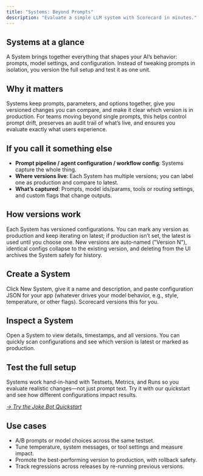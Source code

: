 ```yaml
---
title: "Systems: Beyond Prompts"
description: "Evaluate a simple LLM system with Scorecard in minutes."
---
```



## Systems at a glance

A System brings together everything that shapes your AI’s behavior: prompts, model settings, and configuration. Instead of tweaking prompts in isolation, you version the full setup and test it as one unit.

<DarkLightImage lightSrc="/images/systems/systems-overview-light.png" darkSrc="/images/systems/systems-overview-dark.png" caption="Systems list with latest configuration." alt="Screenshot of the Systems list in the UI." />

## Why it matters

Systems keep prompts, parameters, and options together, give you versioned changes you can compare, and make it clear which version is in production. For teams moving beyond single prompts, this helps control prompt drift, preserves an audit trail of what’s live, and ensures you evaluate exactly what users experience.

## If you call it something else

- **Prompt pipeline / agent configuration / workflow config**: Systems capture the whole thing.
- **Where versions live**: Each System has multiple versions; you can label one as production and compare to latest.
- **What’s captured**: Prompts, model ids/params, tools or routing settings, and custom flags that change outputs.

## How versions work

Each System has versioned configurations. You can mark any version as production and keep iterating on latest; if production isn’t set, the latest is used until you choose one. New versions are auto‑named ("Version N"), identical configs collapse to the existing version, and deleting from the UI archives the System safely for history.

## Create a System

Click New System, give it a name and description, and paste configuration JSON for your app (whatever drives your model behavior, e.g., style, temperature, or other flags). Scorecard versions this for you.

<DarkLightImage lightSrc="/images/systems/systems-new-light.png" darkSrc="/images/systems/systems-new-dark.png" caption="Create System modal." alt="Screenshot of creating a new System in the UI." />

## Inspect a System

Open a System to view details, timestamps, and all versions. You can quickly scan configurations and see which version is latest or marked as production.

<DarkLightImage lightSrc="/images/systems/systems-detail-light.png" darkSrc="/images/systems/systems-detail-dark.png" caption="System details with version history and configs." alt="Screenshot of System details and versions in the UI." />

## Test the full setup

Systems work hand-in-hand with Testsets, Metrics, and Runs so you evaluate realistic changes—not just prompt text. Try it with our quickstart and see how different configurations impact results.

_[→ Try the Joke Bot Quickstart](https://github.com/scorecard-ai/scorecard-examples/tree/main/nodejs-jokebot)_

## Use cases

- A/B prompts or model choices across the same testset.
- Tune temperature, system messages, or tool settings and measure impact.
- Promote the best-performing version to production, with rollback safety.
- Track regressions across releases by re-running previous versions.
